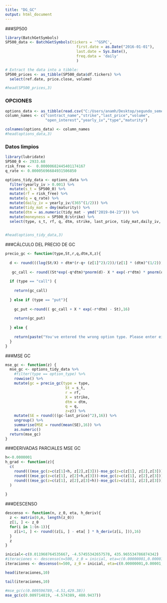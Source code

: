 ---
title: "DG_GC"
output: html_document
---
###SP500
```{r}
library(BatchGetSymbols)
SP500_data <- BatchGetSymbols(tickers = '^GSPC',
                                first.date = as.Date("2016-01-01"),
                                last.date = Sys.Date(),
                                freq.data = 'daily'
                                )

# Extract the data into a tibble: 
SP500_prices <- as_tibble(SP500_data$df.tickers) %>% 
  select(ref.date, price.close, volume)

#head(SP500_prices,3)
```

### OPCIONES 

```{r}
options_data <- as_tibble(read.csv("C:/Users/anamh/Desktop/segundo_semestre/optimizacion/proyecto_final/options.csv"))
column_names <- c("contract_name","strike","last_price","volume",
                  "open_interest","yearly_iv","type","maturity")

colnames(options_data) <- column_names
#head(options_data,3)
```

### Datos limpios 

```{r}
library(lubridate)
SP500_0 <- 2933.68
risk_free <-  0.00000682445401174167
q_rate <- 0.00005696684931506850

options_tidy_data <- options_data %>% 
  filter(yearly_iv > 0.001) %>%
  mutate(s_t = SP500_0) %>%
  mutate(rf = risk_free) %>% 
  mutate(q = q_rate) %>% 
  mutate(daily_iv = yearly_iv/(365^(1/2))) %>% 
  mutate(tidy_mat = dmy(maturity)) %>%
  mutate(dtm = as.numeric(tidy_mat - ymd("2019-04-23"))) %>%
  mutate(moneyness = SP500_0/strike) %>% 
  select(type, s_t, rf, q, dtm, strike, last_price, tidy_mat,daily_iv, moneyness)
  

#head(options_tidy_data,3)
```



###CÁLCULO DEL PRECIO DE GC 

```{r}
precio_gc <- function(type,St,r,q,dtm,X,z){
  
  d <- round(((log(St/X) + dtm*(r-q+ (z[1]^2)/2))/(z[1] * (dtm)^(1/2))),16)
 
   gc_call <- round((St*exp(-q*dtm)*pnorm(d)- X * exp(-r*dtm) * pnorm(d - z[1] * (dtm)^(1/2)) + St*exp(-q*dtm)*dnorm(d)* z[1] * ((z[2]/factorial(3))*(2*((dtm)^(1/2))*z[1]-d) - (z[3]/(factorial(4)*(dtm)^(1/2)))*(1-(d^2)+3*d*(dtm)^(1/2)*z[1]-3*dtm*z[1]^2))),16)
  
  if (type == "call") {
    
    return(gc_call)
    
  } else if (type == "put"){
    
    gc_put <-round(( gc_call + X * exp(-r*dtm) - St),16)
    
    return(gc_put)
    
  } else {
    
    return(paste("You've entered the wrong option type. Please enter either 'call' or 'put'."))
  }
}
```

###MSE GC 

```{r}
mse_gc <- function(z) {
  mse_gc <- options_tidy_data %>%
    #filter(type == option_type) %>% 
    rowwise() %>% 
    mutate(gc = precio_gc(type = type, 
                           St = s_t,
                           r = rf,
                           X = strike,
                           dtm = dtm,
                           q = q,
                           z=z)) %>% 
    mutate(SE = round(((gc-last_price)^2),16)) %>% 
    ungroup() %>% 
    summarise(MSE = round(mean(SE),16)) %>% 
    as.numeric()
  return(mse_gc)
}
```


###DERIVADAS PARCIALES MSE GC 

```{r}
h<-0.0000001
h_grad <- function(z){
  c(
    round(((mse_gc(z=c(z[1]+h, z[2],z[3]))-mse_gc(z=c(z[1], z[2],z[3])))/h),16),
    round(((mse_gc(z=c(z[1], z[2]+h,z[3]))-mse_gc(z=c(z[1], z[2],z[3])))/h),16),
    round(((mse_gc(z=c(z[1], z[2],z[3]+h))-mse_gc(z=c(z[1], z[2],z[3])))/h),16)
  )
  
}
```


###DESCENSO 

```{r}
descenso <- function(n, z_0, eta, h_deriv){
  z <- matrix(0,n, length(z_0))
  z[1, ] <- z_0
  for(i in 1:(n-1)){
    z[i+1, ] <- round((z[i, ] - eta[ ] * h_deriv(z[i, ])),16)
  }
  z
}
```


```{r}
inicial<-c(0.011968764535667, -4.57455342657578, 435.965534786874342)
#iteraciones <- descenso(n=500, z_0 = inicial, eta=c(0.00000001,0.00001,0.001), h_deriv=h_grad) #+009
iteraciones <- descenso(n=500, z_0 = inicial, eta=c(0.00000001,0.00001,0.1), h_deriv=h_grad) #+009
```

```{r}
head(iteraciones,10)
```

```{r}
tail(iteraciones,10)
```

```{r}
#mse_gc(c(0.009596789,-4.51,429.38))
mse_gc(c(0.009714819, -4.574389, 480.9437))
```







